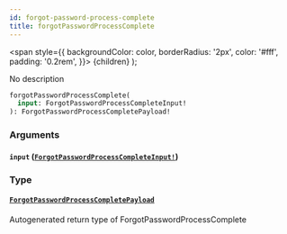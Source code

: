 ```yaml
---
id: forgot-password-process-complete
title: forgotPasswordProcessComplete
---
```


<span
style={{
      backgroundColor: color,
      borderRadius: '2px',
      color: '#fff',
      padding: '0.2rem',
    }}>
{children}
</span>
);

No description

```graphql
forgotPasswordProcessComplete(
  input: ForgotPasswordProcessCompleteInput!
): ForgotPasswordProcessCompletePayload!

```

### Arguments

#### `input` ([`ForgotPasswordProcessCompleteInput!`](/api/inputs/forgot-password-process-complete-input))

### Type

#### [`ForgotPasswordProcessCompletePayload`](/api/objects/forgot-password-process-complete-payload)

Autogenerated return type of ForgotPasswordProcessComplete
